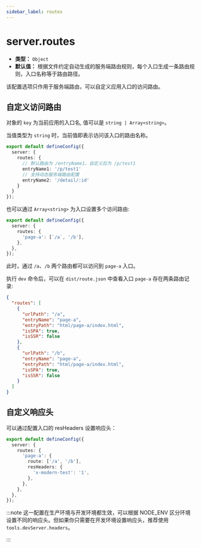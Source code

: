 ```yaml
---
sidebar_label: routes
---
```


# server.routes

- **类型：** `Object`
- **默认值：** 根据文件约定自动生成的服务端路由规则，每个入口生成一条路由规则，入口名称等于路由路径。

该配置选项只作用于服务端路由，可以自定义应用入口的访问路由。

## 自定义访问路由

对象的 `key` 为当前应用的入口名, 值可以是 `string | Array<string>`。

当值类型为 `string` 时，当前值即表示访问该入口的路由名称。

```ts title="modern.config.ts"
export default defineConfig({
  server: {
    routes: {
      // 默认路由为 /entryName1，自定义后为 /p/test1
      entryName1: '/p/test1'
      // 支持动态服务端路由配置
      entryName2: '/detail/:id'
    }
  }
});
```

也可以通过 `Array<string>` 为入口设置多个访问路由:

```ts title="modern.config.ts"
export default defineConfig({
  server: {
    routes: {
      'page-a': [`/a`, '/b'],
    },
  },
});
```

此时，通过 `/a`、`/b` 两个路由都可以访问到 `page-a` 入口。

执行 `dev` 命令后，可以在 `dist/route.json` 中查看入口 `page-a` 存在两条路由记录:

```json
{
  "routes": [
    {
      "urlPath": "/a",
      "entryName": "page-a",
      "entryPath": "html/page-a/index.html",
      "isSPA": true,
      "isSSR": false
    },
    {
      "urlPath": "/b",
      "entryName": "page-a",
      "entryPath": "html/page-a/index.html",
      "isSPA": true,
      "isSSR": false
    }
  ]
}
```

## 自定义响应头

可以通过配置入口的 resHeaders 设置响应头：

```ts title="modern.config.ts"
export default defineConfig({
  server: {
    routes: {
      'page-a': {
        route: ['/a', '/b'],
        resHeaders: {
          'x-modern-test': '1',
        },
      },
    },
  },
});
```

:::note
这一配置在生产环境与开发环境都生效，可以根据 NODE_ENV 区分环境设置不同的响应头。但如果你只需要在开发环境设置响应头，推荐使用 `tools.devServer.headers`。

:::
